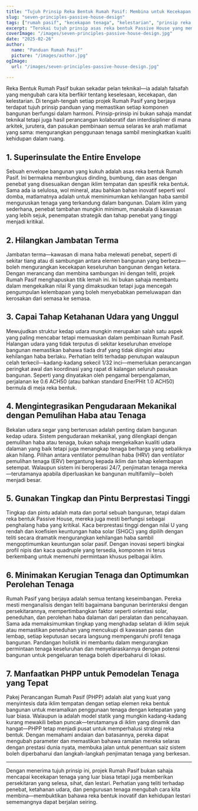 ```yaml
---
title: "Tujuh Prinsip Reka Bentuk Rumah Pasif: Membina untuk Kecekapan dan Keselesaan"
slug: "seven-principles-passive-house-design"
tags: ["rumah pasif", "kecekapan tenaga", "kelestarian", "prinsip reka bentuk"]
excerpt: "Terokai tujuh prinsip asas reka bentuk Passive House yang memastikan kecekapan tenaga yang unggul, kualiti udara dalaman yang luar biasa, dan keselesaan yang berkekalan dalam setiap iklim."
coverImage: "/images/seven-principles-passive-house-design.jpg"
date: "2025-02-26"
author:
  name: "Panduan Rumah Pasif"
  picture: "/images/author.jpg"
ogImage:
  url: "/images/seven-principles-passive-house-design.jpg"

---
```

Reka Bentuk Rumah Pasif bukan sekadar pelan teknikal—ia adalah falsafah yang mengubah cara kita berfikir tentang keselesaan, kecekapan, dan kelestarian. Di tengah-tengah setiap projek Rumah Pasif yang berjaya terdapat tujuh prinsip panduan yang memastikan setiap komponen bangunan berfungsi dalam harmoni. Prinsip-prinsip ini bukan sahaja mandat teknikal tetapi juga hasil perancangan kolaboratif dan interdisipliner di mana arkitek, jurutera, dan pasukan pembinaan semua selaras ke arah matlamat yang sama: mengurangkan penggunaan tenaga sambil meningkatkan kualiti kehidupan dalam ruang.

## 1. Superinsulate the Entire Envelope

Sebuah envelope bangunan yang kukuh adalah asas reka bentuk Rumah Pasif. Ini bermakna membungkus dinding, bumbung, dan asas dengan penebat yang disesuaikan dengan iklim tempatan dan spesifik reka bentuk. Sama ada ia selulosa, wol mineral, atau bahkan bahan inovatif seperti wol domba, matlamatnya adalah untuk meminimumkan kehilangan haba sambil menguruskan tenaga yang terkandung dalam bangunan. Dalam iklim yang sederhana, penebat tambahan mungkin minimum, manakala di kawasan yang lebih sejuk, penempatan strategik dan tahap penebat yang tinggi menjadi kritikal.
## 2. Hilangkan Jambatan Terma

Jambatan terma—kawasan di mana haba melewati penebat, seperti di sekitar tiang atau di sambungan antara elemen bangunan yang berbeza—boleh mengurangkan kecekapan keseluruhan bangunan dengan ketara. Dengan merancang dan membina sambungan ini dengan teliti, projek Rumah Pasif menghapuskan titik lemah ini. Ini bukan sahaja membantu dalam mengekalkan nilai R yang dimaksudkan tetapi juga mencegah pengumpulan kelembapan yang boleh menyebabkan pemeluwapan dan kerosakan dari semasa ke semasa.

## 3. Capai Tahap Ketahanan Udara yang Unggul

Mewujudkan struktur kedap udara mungkin merupakan salah satu aspek yang paling mencabar tetapi memuaskan dalam pembinaan Rumah Pasif. Halangan udara yang tidak terputus di sekitar keseluruhan envelope bangunan memastikan bahawa tiada draf yang tidak diingini atau kehilangan haba berlaku. Perhatian teliti terhadap penutupan walaupun celah terkecil—kadang-kadang sekecil 1/32 inci—memerlukan perancangan peringkat awal dan koordinasi yang rapat di kalangan seluruh pasukan bangunan. Seperti yang dinyatakan oleh pengamal berpengalaman, perjalanan ke 0.6 ACH50 (atau bahkan standard EnerPHit 1.0 ACH50) bermula di meja reka bentuk.
## 4. Mengintegrasikan Pengudaraan Mekanikal dengan Pemulihan Haba atau Tenaga

Bekalan udara segar yang berterusan adalah penting dalam bangunan kedap udara. Sistem pengudaraan mekanikal, yang dilengkapi dengan pemulihan haba atau tenaga, bukan sahaja mengekalkan kualiti udara dalaman yang baik tetapi juga menangkap tenaga berharga yang sebaliknya akan hilang. Pilihan antara ventilator pemulihan haba (HRV) dan ventilator pemulihan tenaga (ERV) bergantung kepada iklim dan tahap kelembapan setempat. Walaupun sistem ini beroperasi 24/7, penjimatan tenaga mereka—terutamanya apabila diperluaskan ke bangunan multifamily—boleh menjadi besar.

## 5. Gunakan Tingkap dan Pintu Berprestasi Tinggi

Tingkap dan pintu adalah mata dan portal sebuah bangunan, tetapi dalam reka bentuk Passive House, mereka juga mesti berfungsi sebagai penghalang haba yang kritikal. Kaca berprestasi tinggi dengan nilai U yang rendah dan koefisien keuntungan haba solar (SHGC) yang dipilih dengan teliti secara dramatik mengurangkan kehilangan haba sambil mengoptimumkan keuntungan solar pasif. Dengan inovasi seperti bingkai profil nipis dan kaca quadruple yang tersedia, komponen ini terus berkembang untuk memenuhi permintaan khusus pelbagai iklim.
## 6. Minimakan Kerugian Tenaga dan Optimumkan Perolehan Tenaga

Rumah Pasif yang berjaya adalah semua tentang keseimbangan. Pereka mesti menganalisis dengan teliti bagaimana bangunan berinteraksi dengan persekitarannya, mempertimbangkan faktor seperti orientasi solar, peneduhan, dan perolehan haba dalaman dari peralatan dan pencahayaan. Sama ada memaksimumkan tingkap yang menghadap selatan di iklim sejuk atau memastikan peneduhan yang mencukupi di kawasan panas dan lembap, setiap keputusan secara langsung mempengaruhi profil tenaga bangunan. Pandangan holistik ini membantu dalam mengurangkan permintaan tenaga keseluruhan dan menyelaraskannya dengan potensi bangunan untuk pengeluaran tenaga boleh diperbaharui di lokasi.

## 7. Manfaatkan PHPP untuk Pemodelan Tenaga yang Tepat

Pakej Perancangan Rumah Pasif (PHPP) adalah alat yang kuat yang menyintesis data iklim tempatan dengan setiap elemen reka bentuk bangunan untuk meramalkan penggunaan tenaga dengan ketepatan yang luar biasa. Walaupun ia adalah model statik yang mungkin kadang-kadang kurang mewakili beban puncak—terutamanya di iklim yang dinamik dan hangat—PHPP tetap menjadi pusat untuk memperhalusi strategi reka bentuk. Dengan memahami andaian dan batasannya, pereka dapat mengubah parameter dan memastikan bahawa ramalan mereka selaras dengan prestasi dunia nyata, membuka jalan untuk penentuan saiz sistem boleh diperbaharui dan langkah-langkah penjimatan tenaga yang berkesan.

---

Dengan menerima tujuh prinsip ini, projek Rumah Pasif bukan sahaja mencapai kecekapan tenaga yang luar biasa tetapi juga memberikan persekitaran yang selesa, sihat, dan lestari. Perhatian yang teliti terhadap penebat, ketahanan udara, dan pengurusan tenaga mengubah cara kita membina—membuktikan bahawa reka bentuk inovatif dan kehidupan lestari sememangnya dapat berjalan seiring.
